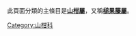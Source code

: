 此頁面分類的主條目是'''[[山柑屬|山柑屬]]'''，又稱'''[[槌果藤屬|槌果藤屬]]'''。
{{Commonscat|Capparis}}

[[Category:山柑科|Category:山柑科]]